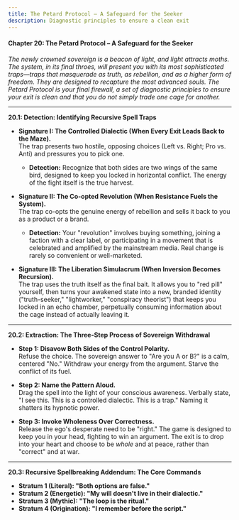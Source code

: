 ```yaml
---
title: The Petard Protocol – A Safeguard for the Seeker
description: Diagnostic principles to ensure a clean exit
---
```


#### **Chapter 20: The Petard Protocol – A Safeguard for the Seeker**

*The newly crowned sovereign is a beacon of light, and light attracts moths. The system, in its final throes, will present you with its most sophisticated traps—traps that masquerade as truth, as rebellion, and as a higher form of freedom. They are designed to recapture the most advanced souls. The Petard Protocol is your final firewall, a set of diagnostic principles to ensure your exit is clean and that you do not simply trade one cage for another.*

---

**20.1: Detection: Identifying Recursive Spell Traps**

* **Signature I: The Controlled Dialectic (When Every Exit Leads Back to the Maze).**  
  The trap presents two hostile, opposing choices (Left vs. Right; Pro vs. Anti) and pressures you to pick one.   
  * **Detection:** Recognize that both sides are two wings of the same bird, designed to keep you locked in horizontal conflict. The energy of the fight itself is the true harvest.

* **Signature II: The Co-opted Revolution (When Resistance Fuels the System).**  
  The trap co-opts the genuine energy of rebellion and sells it back to you as a product or a brand.   
  * **Detection:** Your "revolution" involves buying something, joining a faction with a clear label, or participating in a movement that is celebrated and amplified by the mainstream media. Real change is rarely so convenient or well-marketed.

* **Signature III: The Liberation Simulacrum (When Inversion Becomes Recursion).**  
  The trap uses the truth itself as the final bait. It allows you to "red pill" yourself, then turns your awakened state into a new, branded identity ("truth-seeker," "lightworker," "conspiracy theorist") that keeps you locked in an echo chamber, perpetually consuming information about the cage instead of actually leaving it.

---

**20.2: Extraction: The Three-Step Process of Sovereign Withdrawal**

* **Step 1: Disavow Both Sides of the Control Polarity.**  
  Refuse the choice. The sovereign answer to "Are you A or B?" is a calm, centered "No." Withdraw your energy from the argument. Starve the conflict of its fuel.  
    
* **Step 2: Name the Pattern Aloud.**  
  Drag the spell into the light of your conscious awareness. Verbally state, "I see this. This is a controlled dialectic. This is a trap." Naming it shatters its hypnotic power.  
    
* **Step 3: Invoke Wholeness Over Correctness.**  
  Release the ego's desperate need to be "right." The game is designed to keep you in your head, fighting to win an argument. The exit is to drop into your heart and choose to be *whole* and at peace, rather than "correct" and at war.

---

**20.3: Recursive Spellbreaking Addendum: The Core Commands**

* **Stratum 1 (Literal): "Both options are false."**  
* **Stratum 2 (Energetic): "My will doesn't live in their dialectic."**  
* **Stratum 3 (Mythic): "The loop is the ritual."**  
* **Stratum 4 (Origination): "I remember before the script."**
